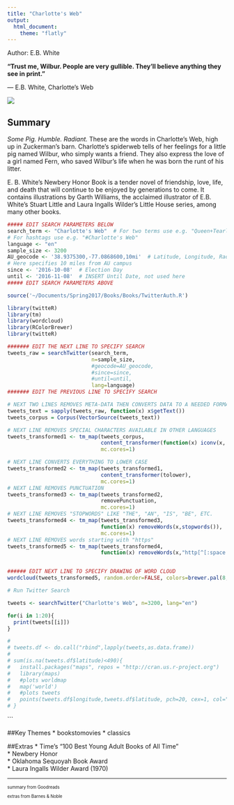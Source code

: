 ```yaml
---
title: "Charlotte's Web"
output: 
  html_document:
    theme: "flatly"
---
```


Author: E.B. White

**“Trust me, Wilbur. People are very gullible. They'll believe anything they see in print.”**

― E.B. White, Charlotte's Web

![](Charlotte'sWeb.jpg) 



## Summary
*Some Pig. Humble. Radiant.* These are the words in Charlotte's Web, high up in Zuckerman's barn. Charlotte's spiderweb tells of her feelings for a little pig named Wilbur, who simply wants a friend. They also express the love of a girl named Fern, who saved Wilbur's life when he was born the runt of his litter.

E. B. White's Newbery Honor Book is a tender novel of friendship, love, life, and death that will continue to be enjoyed by generations to come. It contains illustrations by Garth Williams, the acclaimed illustrator of E.B. White's Stuart Little and Laura Ingalls Wilder's Little House series, among many other books.

```r
##### EDIT SEARCH PARAMETERS BELOW
search_term <- "Charlotte's Web"  # For two terms use e.g. "Queen+Tearling"
# For hashtags use e.g. "#Charlotte's Web"
language <- "en"
sample_size <- 3200
AU_geocode <- '38.9375300,-77.0868600,10mi'  # Latitude, Longitude, Radius
# Here specifies 10 miles from AU campus
since <- '2016-10-08'  # Election Day
until <- '2016-11-08'  # INSERT Until Date, not used here
##### EDIT SEARCH PARAMETERS ABOVE

source('~/Documents/Spring2017/Books/Books/TwitterAuth.R')

library(twitteR)
library(tm)
library(wordcloud)
library(RColorBrewer)
library(twitteR)

####### EDIT THE NEXT LINE TO SPECIFY SEARCH
tweets_raw = searchTwitter(search_term,
                           n=sample_size,
                           #geocode=AU_geocode,
                           #since=since,
                           #until=until,
                           lang=language)
####### EDIT THE PREVIOUS LINE TO SPECIFY SEARCH

# NEXT TWO LINES REMOVES META-DATA THEN CONVERTS DATA TO A NEEDED FORMAT
tweets_text = sapply(tweets_raw, function(x) x$getText())
tweets_corpus = Corpus(VectorSource(tweets_text))

# NEXT LINE REMOVES SPECIAL CHARACTERS AVAILABLE IN OTHER LANGUAGES
tweets_transformed1 <- tm_map(tweets_corpus,
                              content_transformer(function(x) iconv(x, to="UTF-8-MAC")),
                              mc.cores=1)

# NEXT LINE CONVERTS EVERYTHING TO LOWER CASE
tweets_transformed2 <- tm_map(tweets_transformed1,
                              content_transformer(tolower),
                              mc.cores=1)
# NEXT LINE REMOVES PUNCTUATION
tweets_transformed3 <- tm_map(tweets_transformed2,
                              removePunctuation,
                              mc.cores=1)
# NEXT LINE REMOVES "STOPWORDS" LIKE "THE", "AN", "IS", "BE", ETC.
tweets_transformed4 <- tm_map(tweets_transformed3,
                              function(x) removeWords(x,stopwords()),
                              mc.cores=1)
# NEXT LINE REMOVES words starting with "https"
tweets_transformed5 <- tm_map(tweets_transformed4,
                              function(x) removeWords(x,"http[^[:space:]]*"),mc.cores=1)


###### EDIT NEXT LINE TO SPECIFY DRAWING OF WORD CLOUD
wordcloud(tweets_transformed5, random.order=FALSE, colors=brewer.pal(8,"Dark2"))
```

``` r

# Run Twitter Search

tweets <- searchTwitter("Charlotte's Web", n=3200, lang="en")

for(i in 1:20){
  print(tweets[[i]])
}
```

```r
# 
# tweets.df <- do.call("rbind",lapply(tweets,as.data.frame))
# 
# sum(is.na(tweets.df$latitude)<490){
#   install.packages("maps", repos = "http://cran.us.r-project.org")
#   library(maps)
#   #plots worldmap
#   map('world')
#   #plots tweets
#   points(tweets.df$longitude,tweets.df$latitude, pch=20, cex=1, col="blue")
# }
```

```

##Key Themes
* bookstomovies
* classics

##Extras
* Time's "100 Best Young Adult Books of All Time"   
* Newbery Honor   
* Oklahoma Sequoyah Book Award   
* Laura Ingalls Wilder Award (1970)   

***
<small> <small>  

summary from Goodreads 

extras from Barnes & Noble

\small \small